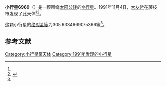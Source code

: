 {{Infobox planet
| bgcolour = #FFFFC0
| name = 6969 Santaro
| symbol = 
| image = 
| caption = 
| discovery = yes
| discovery_ref = 
| discoverer = [[大友哲|大友哲]]
| discovery_site = [[藤枝市|藤枝市]] 
| discovered = 1991年11月4日
| designations = yes
| mp_name = 
| named_after = 
| alt_names = 1991 VF5/ 1974 OQ1 / 1983 EL3
| mp_category = [[主带小行星|主带小行星]]
| orbit_ref = <ref name="a">[http://ssd.jpl.nasa.gov/sbdb.cgi?sstr=6969 6969 Santaro] {{Wayback|url=http://ssd.jpl.nasa.gov/sbdb.cgi?sstr=6969 |date=20200820204332 }}，小行星數據庫瀏覽器（JPL Small-Body Database Browser）－[[美国国家航空航天局|美国国家航空航天局]]喷气推进实验室</ref>
| epoch = 2456400.5 (2013年4月18日更新)
| aphelion = {{convert|2.267403649868407|AU|km|3|abbr=on|lk=out}}
| perihelion = {{convert|2.130185382531198|AU|km|3|abbr=on}}
| semimajor = {{convert|2.198794516199802|AU|km|3|abbr=on}}
| eccentricity = 0.031203067
| period = 1190.900272 [[日|日]]<br />3.26[[儒略年|儒略年]]
| avg_speed = 
| inclination = 7.106696390462096
| asc_node = 148.6813989931392
| mean_anomaly = 
| arg_peri = 305.6334669075366
| satellites = 
| physical_characteristics = yes
| dimensions = 
| mass = 
| density = 
| surface_grav = 
| escape_velocity = 
| sidereal_day = 
| axial_tilt = 
| pole_ecliptic_lat = 
| pole_ecliptic_lon = 
| albedo = 
| temperatures= 
| temp_name1 = 
| mean_temp_1 = 
| max_temp_1 = 
| temp_name2 = 
| max_temp_2 = 
| spectral_type = 
| abs_magnitude = 305.6334669075366
}}

'''小行星6969'''（{{lang-en|6969 Santaro}}）是一颗围绕[[太阳|太阳]][[公转|公转]]的[[小行星|小行星]]。1991年11月4日，[[大友哲|大友哲]]在藤枝市发现了此天体<ref name="a" /><ref>{{cite news|title=小行星列表|url=http://cfa-www.harvard.edu/iau/lists/NumberedMPs.txt|accessdate=2013-07-08|newspaper=哈佛大学|archive-date=2008-05-17|archive-url=https://web.archive.org/web/20080517010638/http://cfa-www.harvard.edu/iau/lists/NumberedMPs.txt|dead-url=no}}</ref>。

这颗小行星的[[绝对星等|绝对星等]]为305.6334669075366等<ref name="a" />。

==参考文献==
{{reflist}}
{{Minor Planet Number|[[小行星6968|小行星6968]]|[[小行星6970|小行星6970]]}}

{{小天体}}

[[Category:小行星带天体|Category:小行星带天体]]
[[Category:1991年发现的小行星|Category:1991年发现的小行星]]

{{asteroid-stub}}